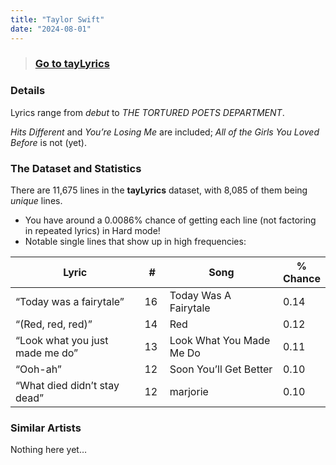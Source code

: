 ```yaml
---
title: "Taylor Swift"
date: "2024-08-01"
---
```


> ### [Go to tayLyrics](https://taylyrics.streamlit.app/)

### Details

Lyrics range from *debut* to *THE TORTURED POETS DEPARTMENT*.

*Hits Different* and *You're Losing Me* are included; *All of the Girls You Loved Before* is not (yet).

### The Dataset and Statistics

There are 11,675 lines in the **tayLyrics** dataset, with 8,085 of them being *unique* lines. 

* You have around a 0.0086% chance of getting each line (not factoring in repeated lyrics) in Hard mode! 
* Notable single lines that show up in high frequencies: 

| Lyric | # | Song | % Chance |
| --------------------------------- | ------- | ----------------------------- | ----------- |
| "Today was a fairytale"  | 16    | Today Was A Fairytale | 0.14 |
| "(Red, red, red)" | 14     | Red | 0.12 |
| "Look what you just made me do"   | 13    | Look What You Made Me Do | 0.11 |
| "Ooh-ah"   | 12    | Soon You'll Get Better | 0.10 |
| "What died didn't stay dead"   | 12    | marjorie | 0.10 |

### Similar Artists

Nothing here yet...